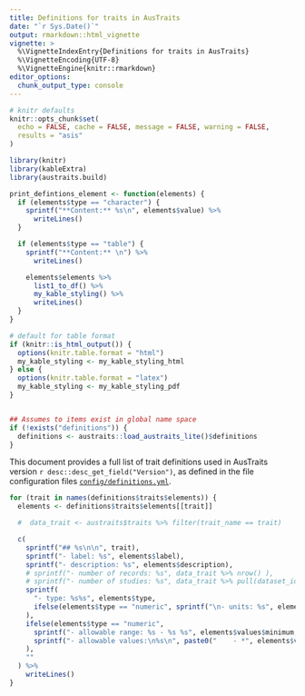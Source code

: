```yaml
---
title: Definitions for traits in AusTraits
date: "`r Sys.Date()`"
output: rmarkdown::html_vignette
vignette: >
  %\VignetteIndexEntry{Definitions for traits in AusTraits}
  %\VignetteEncoding{UTF-8}
  %\VignetteEngine{knitr::rmarkdown}
editor_options:
  chunk_output_type: console
---
```


```r
# knitr defaults
knitr::opts_chunk$set(
  echo = FALSE, cache = FALSE, message = FALSE, warning = FALSE,
  results = "asis"
)
```

```r
library(knitr)
library(kableExtra)
library(austraits.build)

print_defintions_element <- function(elements) {
  if (elements$type == "character") {
    sprintf("**Content:** %s\n", elements$value) %>%
      writeLines()
  }

  if (elements$type == "table") {
    sprintf("**Content:** \n") %>%
      writeLines()

    elements$elements %>%
      list1_to_df() %>%
      my_kable_styling() %>%
      writeLines()
  }
}

# default for table format
if (knitr::is_html_output()) {
  options(knitr.table.format = "html")
  my_kable_styling <- my_kable_styling_html
} else {
  options(knitr.table.format = "latex")
  my_kable_styling <- my_kable_styling_pdf
}


## Assumes to items exist in global name space
if (!exists("definitions")) {
  definitions <- austraits::load_austraits_lite()$definitions
}
```


This document provides a full list of trait definitions used in AusTraits version `r desc::desc_get_field("Version")`, as defined in the file configuration files [`config/definitions.yml`](https://github.com/traitecoevo/austraits.build/blob/master/config/definitions.yml).

```r
for (trait in names(definitions$traits$elements)) {
  elements <- definitions$traits$elements[[trait]]

  #  data_trait <- austraits$traits %>% filter(trait_name == trait)

  c(
    sprintf("## %s\n\n", trait),
    sprintf("- label: %s", elements$label),
    sprintf("- description: %s", elements$description),
    # sprintf("- number of records: %s", data_trait %>% nrow() ),
    # sprintf("- number of studies: %s", data_trait %>% pull(dataset_id) %>% unique() %>% length() ),
    sprintf(
      "- type: %s%s", elements$type,
      ifelse(elements$type == "numeric", sprintf("\n- units: %s", elements$units), "")
    ),
    ifelse(elements$type == "numeric",
      sprintf("- allowable range: %s - %s %s", elements$values$minimum, elements$values$maximum, elements$units),
      sprintf("- allowable values:\n%s\n", paste0("    - *", elements$values %>% names(), "*: ", elements$values %>% unlist(), collapse = "\n"))
    ),
    ""
  ) %>%
    writeLines()
}
```

